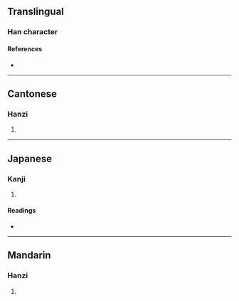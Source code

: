 {{character info/new}}
==Translingual==

===Han character===
{{Han char|rn=53|rad=广|as=07|sn=10|four=00261|canj=IMCW|ids=⿸广酉}}

====References====
* {{Han ref|kx=0346.220|dkj=09338|dj=0656.160|hdz=20885.050|uh=5EAE|ud=24238|bh=D176|bd=53622}}

----

==Cantonese==

===Hanzi===
{{yue-hanzi|jyut=[[jau4]], [[jau5]]|y=yau4, yau5}}

# {{rfdef|yue|sort=广07}}

----

==Japanese==

===Kanji===
{{ja-kanji|grade=|rs=广07}}

# {{rfdef|ja|sort=广07}}

====Readings====
* {{ja-readings|on=[[いう]] (iu), [[ゆ]] (yu)|kun=}}

----

==Mandarin==

===Hanzi===
{{cmn-hanzi|pin=[[yǒu]] ([[you3]]), [[yóu]] ([[you2]])|wg=yu<sup>3</sup>, yu<sup>2</sup>}}

# {{rfdef|cmn|sort=广07}}